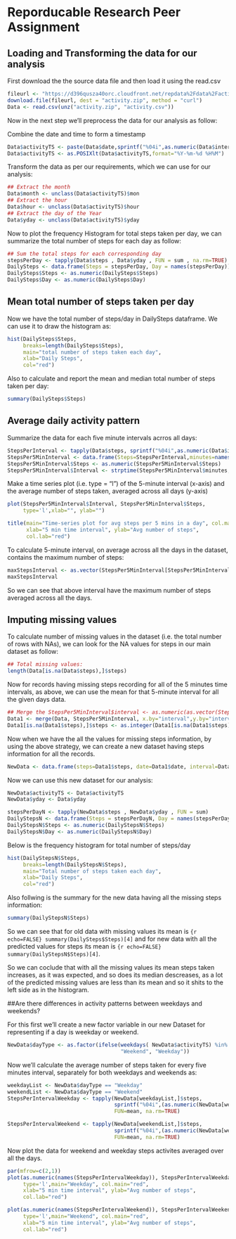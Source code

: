 Reporducable Research Peer Assignment
========================================================
 

## Loading and Transforming the data for our analysis

First download the the source data file and then load it using the read.csv
```r
fileurl <- "https://d396qusza40orc.cloudfront.net/repdata%2Fdata%2Factivity.zip"
download.file(fileurl, dest = "activity.zip", method = "curl")
Data <- read.csv(unz("activity.zip", "activity.csv"))
```

 
Now in the next step we'll preprocess the data for our analysis as follow:

Combine the date and time to form a timestamp
```r
Data$activityTS <- paste(Data$date,sprintf("%04i",as.numeric(Data$interval)))
Data$activityTS <- as.POSIXlt(Data$activityTS,format="%Y-%m-%d %H%M")
```

Transform the data as per our requirements, which we can use for our analysis:
```r
## Extract the month
Data$month <- unclass(Data$activityTS)$mon
## Extract the hour
Data$hour <- unclass(Data$activityTS)$hour
## Extract the day of the Year
Data$yday <- unclass(Data$activityTS)$yday
```

Now to plot the frequency Histogram for total steps taken per day, we can summarize
the total number of steps for each day as follow:
```r
## Sum the total steps for each corresponding day
stepsPerDay <- tapply(Data$steps , Data$yday , FUN = sum , na.rm=TRUE)
DailySteps <- data.frame(Steps = stepsPerDay, Day = names(stepsPerDay))
DailySteps$Steps <- as.numeric(DailySteps$Steps)
DailySteps$Day <- as.numeric(DailySteps$Day)
```




## Mean total number of steps taken per day
Now we have the total number of steps/day in DailySteps dataframe. We can use it to 
draw the histogram as:
```r
hist(DailySteps$Steps,
     breaks=length(DailySteps$Steps), 
     main="total number of steps taken each day",
     xlab="Daily Steps",
     col="red")
```

Also to calculate and report the mean and median total number of steps taken per day:
```r
summary(DailySteps$Steps)
```





## Average daily activity pattern

Summarize the data for each five minute intervals acrros all days:
```r
StepsPerInterval <- tapply(Data$steps, sprintf("%04i",as.numeric(Data$interval)), FUN=mean, na.rm=TRUE)
StepsPer5MinInterval <- data.frame(Steps=StepsPerInterval,minutes=names(StepsPerInterval))
StepsPer5MinInterval$Steps <- as.numeric(StepsPer5MinInterval$Steps)
StepsPer5MinInterval$Interval <- strptime(StepsPer5MinInterval$minutes, format='%H%M')
```

Make a time series plot (i.e. type = "l") of the 5-minute interval (x-axis) and the average 
number of steps taken, averaged across all days (y-axis)
```r
plot(StepsPer5MinInterval$Interval, StepsPer5MinInterval$Steps, 
     type='l',xlab="", ylab="")

title(main="Time-series plot for avg steps per 5 mins in a day", col.main="red", 
      xlab="5 min time interval", ylab="Avg number of steps",
      col.lab="red")
```

To calculate 5-minute interval, on average across all the days in the dataset, 
contains the maximum number of steps:
```r
maxStepsInterval <- as.vector(StepsPer5MinInterval[StepsPer5MinInterval$Steps == max(StepsPer5MinInterval$Steps),]$minutes)
maxStepsInterval
```

So we can see that above interval have the maximum number of steps averaged across all the days.



## Imputing missing values

To calculate number of missing values in the dataset (i.e. the total number of rows with NAs),
we can look for the NA values for steps in our main dataset as follow:

```r
## Total missing values:
length(Data[is.na(Data$steps),]$steps)
```

Now for records having missing steps recording for all of the 5 minutes time intervals, as above, 
we can use the mean for that 5-minute interval for all the given days data.

```r
## Merge the StepsPer5MinInterval$interval <- as.numeric(as.vector(StepsPer5MinInterval$minutes))
Data1 <- merge(Data, StepsPer5MinInterval, x.by="interval",y.by="interval",all=FALSE)
Data1[is.na(Data1$steps),]$steps <- as.integer(Data1[is.na(Data1$steps),]$Steps)
```

Now when we have the all the values for missing steps information, by using the above strategy,
we can create a new dataset having steps information for all the records.

```r
NewData <- data.frame(steps=Data1$steps, date=Data1$date, interval=Data1$interval)
```

Now we can use this new dataset for our analysis:

```r
NewData$activityTS <- Data$activityTS
NewData$yday <- Data$yday

stepsPerDayN <- tapply(NewData$steps , NewData$yday , FUN = sum)
DailyStepsN <- data.frame(Steps = stepsPerDayN, Day = names(stepsPerDayN))
DailyStepsN$Steps <- as.numeric(DailyStepsN$Steps)
DailyStepsN$Day <- as.numeric(DailyStepsN$Day)
```

Below is the frequency histogram for total number of steps/day
```r
hist(DailyStepsN$Steps,
     breaks=length(DailyStepsN$Steps), 
     main="Total number of steps taken each day",
     xlab="Daily Steps",
     col="red")
```

Also follwing is the summary for the new data having all the missing steps information:

```r
summary(DailyStepsN$Steps)
```

So we can see that for old data with missing values its mean is ```{r echo=FALSE} summary(DailySteps$Steps)[4] ``` and for new data with all the predicted values for steps its mean is ```{r echo=FALSE} summary(DailyStepsN$Steps)[4]```.

So we can coclude that with all the missing values its mean steps taken increases, as it was expected, and so does its median descreases, as a lot of the predicted missing values are less than its mean and so it shits to the left side as in the histogram.


##Are there differences in activity patterns between weekdays and weekends?

For this first we'll create a new factor variable in our new Dataset for representing if a day is weekday or weekend.
```r
NewData$dayType <- as.factor(ifelse(weekdays( NewData$activityTS) %in% c("Saturday","Sunday"), 
                                    "Weekend", "Weekday"))
```

Now we'll calculate the average number of steps taken for every five minutes interval, separately for both weekdays and weekends as:
```r
weekdayList <- NewData$dayType == "Weekday"
weekendList <- NewData$dayType == "Weekend"
StepsPerIntervalWeekday <- tapply(NewData[weekdayList,]$steps, 
                                  sprintf("%04i",(as.numeric(NewData[weekdayList,]$interval))),
                                  FUN=mean, na.rm=TRUE)

StepsPerIntervalWeekend <- tapply(NewData[weekendList,]$steps, 
                                  sprintf("%04i",(as.numeric(NewData[weekendList,]$interval))),
                                  FUN=mean, na.rm=TRUE)
```


Now plot the data for weekend and weekday steps activites averaged over all the days.
```r
par(mfrow=c(2,1))
plot(as.numeric(names(StepsPerIntervalWeekday)), StepsPerIntervalWeekday, 
     type='l',main="Weekday", col.main="red", 
     xlab="5 min time interval", ylab="Avg number of steps",
     col.lab="red")

plot(as.numeric(names(StepsPerIntervalWeekend)), StepsPerIntervalWeekend, 
     type='l',main="Weekend", col.main="red", 
     xlab="5 min time interval", ylab="Avg number of steps",
     col.lab="red")
```


